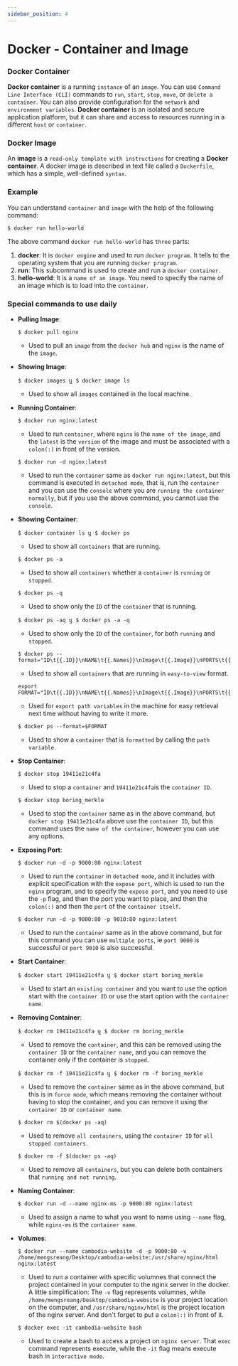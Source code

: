 ```yaml
---
sidebar_position: 4
---
```


# Docker - Container and Image

### Docker Container

**Docker container** is a running `instance` of an `image`. You can use `Command Line Interface (CLI)` commands to `run`, `start`, `stop`, `move`, or `delete a container`. You can also provide configuration for the `network` and `environment variables`. **Docker container** is an isolated and secure application platform, but it can share and access to resources running in a different `host` or `container`.

### Docker Image

An **image** is a `read-only template with instructions` for creating a **Docker container**. A docker image is described in text file called a `Dockerfile`, which has a simple, well-defined `syntax`.

### Example

You can understand `container` and `image` with the help of the following command:

```shell
$ docker run hello-world
```

The above command `docker run hello-world` has `three` parts:

1. **docker**: It is `docker engine` and used to run `docker program`. It tells to the operating system that you are running `docker program`.
2. **run**: This subcommand is used to create and run a `docker container`.
3. **hello-world**: It is a `name of an image`. You need to specify the name of an image which is to load into the `container`.

### Special commands to use daily

- **Pulling Image**:

  ```shell
  $ docker pull nginx
  ```

  - Used to pull an `image` from the `docker hub` and `nginx` is the name of the `image`.

- **Showing Image**:

  ```shell
  $ docker images ឬ​ $ docker image ls
  ```

  - Used to show all `images` contained in the local machine.

- **Running Container**:

  ```shell
  $ docker run nginx:latest
  ```

  - Used to run `container`, where `nginx` is the `name of the image`, and the `latest` is the `version` of the image and must be associated with a `colon(:)` in front of the version.

  ```shell
  $ docker run -d nginx:latest
  ```

  - Used to run the `container` same as `docker run nginx:latest`, but this command is executed in `detached mode`, that is, run the `container` and you can use the `console` where you are `running the container normally`, but if you use the above command, you cannot use the `console`.

- **Showing Container**:

  ```shell
  $ docker container ls ឬ $ docker ps
  ```

  - Used to show all `containers` that are running.

  ```shell
  $ docker ps -a
  ```

  - Used to show all `containers` whether a `container` is `running` or `stopped`.

  ```shell
  $ docker ps -q
  ```

  - Used to show only the `ID` of the `container` that is running.

  ```shell
  $ docker ps -aq ឬ $ docker ps -a -q
  ```

  - Used to show only the `ID` of the `container`, for both `running` and `stopped`.

  ```shell
  $ docker ps --format="ID\t{{.ID}}\nNAME\t{{.Names}}\nImage\t{{.Image}}\nPORTS\t{{.Ports}}\nCOMMAND\t{{.Command}}\nCREATED\t{{.CreatedAt}}\nSTATUS\t{{.Status}}\n"
  ```

  - Used to show all `containers` that are running in `easy-to-view` format.

  ```shell
  export FORMAT="ID\t{{.ID}}\nNAME\t{{.Names}}\nImage\t{{.Image}}\nPORTS\t{{.Ports}}\nCOMMAND\t{{.Command}}\nCREATED\t{{.CreatedAt}}\nSTATUS\t{{.Status}}\n"
  ```

  - Used for `export path variables` in the machine for easy retrieval next time without having to write it more.

  ```shell
  $ docker ps --format=$FORMAT
  ```

  - Used to show a `container` that is `formatted` by calling the `path variable`.

- **Stop Container**:

  ```shell
  $ docker stop 19411e21c4fa
  ```

  - Used to stop a `container` and `19411e21c4fa`is the `container ID`.

  ```shell
  $ docker stop boring_merkle
  ```

  - Used to stop the `container` same as in the above command, but `docker stop 19411e21c4fa` above use the `container ID`, but this command uses the `name of the container`, however you can use any options.

- **Exposing Port**:

  ```shell
  $ docker run -d -p 9000:80 nginx:latest
  ```

  - Used to run the `container` in `detached mode`, and it includes with explicit specification with the `expose port`, which is used to run the `nginx` program, and to specify the `expose port`, and you need to use the `-p` flag, and then the port you want to place, and then the `colon(:)` and then the `port` of the `container itself`.

  ```shell
  $ docker run -d -p 9000:80 -p 9010:80 nginx:latest
  ```

  - Used to run the `container` same as in the above command, but for this command you can use `multiple ports`, ie `port 9000` is successful or `port 9010` is also successful.

- **Start Container**:

  ```shell
  $ docker start 19411e21c4fa ឬ $ docker start boring_merkle
  ```

  - Used to start an `existing container` and you want to use the option start with the `container ID` or use the start option with the `container name`.

- **Removing Container**:

  ```shell
  $ docker rm 19411e21c4fa ឬ $ docker rm boring_merkle
  ```

  - Used to remove the `container`, and this can be removed using the `container ID` or the `container name`, and you can remove the container only if the container is `stopped`.

  ```shell
  $ docker rm -f 19411e21c4fa ឬ $ docker rm -f boring_merkle
  ```

  - Used to remove the `container` same as in the above command, but this is in `force mode`, which means removing the container without having to stop the container, and you can remove it using the `container ID` or `container name`.

  ```shell
  $ docker rm $(docker ps -aq)
  ```

  - Used to remove `all containers`, using the `container ID` for `all stopped containers`.

  ```shell
  $ docker rm -f $(docker ps -aq)
  ```

  - Used to remove all `containers`, but you can delete both containers that `running and not running`.

- **Naming Container**:

  ```shell
  $ docker run -d --name nginx-ms -p 9000:80 nginx:latest
  ```

  - Used to assign a name to what you want to name using `--name` flag, while `nginx-ms` is the `container name`.

- **Volumes**:

  ```shell
  $ docker run --name cambodia-website -d -p 9000:80 -v /home/mengsreang/Desktop/cambodia-website:/usr/share/nginx/html nginx:latest
  ```

  - Used to run a container with specific volumnes that connect the project contained in your computer to the nginx server in the docker. A little simplification: The `-v` flag represents volumnes, while `/home/mengsreang/Desktop/cambodia-website` is your project location on the computer, and `/usr/share/nginx/html` is the project location of the nginx server. And don't forget to put a `colon(:)` in front of it.

  ```shell
  $ docker exec -it cambodia-website bash
  ```

  - Used to create a bash to access a project on `nginx server`. That `exec` command represents execute, while the `-it` flag means execute bash in `interactive mode`.
